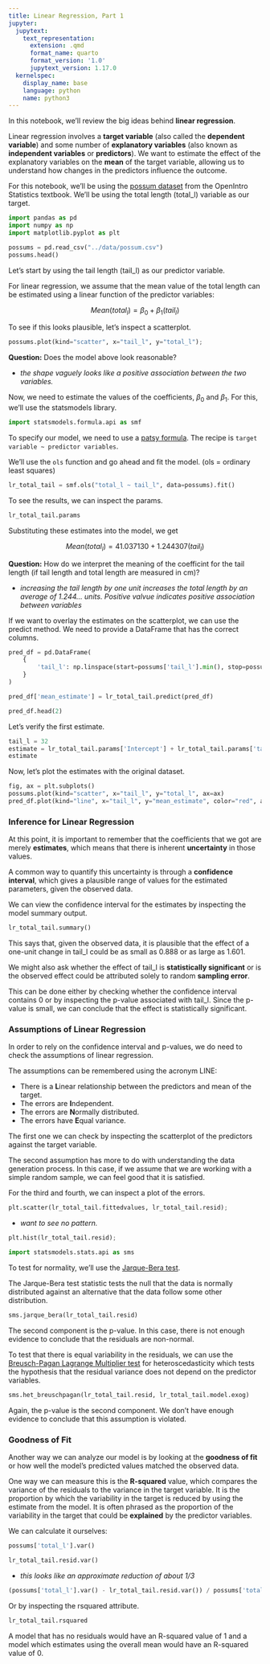 ```yaml
---
title: Linear Regression, Part 1
jupyter:
  jupytext:
    text_representation:
      extension: .qmd
      format_name: quarto
      format_version: '1.0'
      jupytext_version: 1.17.0
  kernelspec:
    display_name: base
    language: python
    name: python3
---
```



In this notebook, we'll review the big ideas behind **linear regression**. 

Linear regression involves a **target variable** (also called the **dependent variable**) and some number of **explanatory variables** (also known as **independent variables** or **predictors**). We want to estimate the effect of the explanatory variables on the **mean** of the target variable, allowing us to understand how changes in the predictors influence the outcome.

For this notebook, we'll be using the [possum dataset](https://www.openintro.org/data/index.php?data=possum) from the OpenIntro Statistics textbook. We'll be using the total length (total_l) variable as our target.


```python
import pandas as pd
import numpy as np
import matplotlib.pyplot as plt
```

```python
possums = pd.read_csv("../data/possum.csv")
possums.head()
```

Let's start by using the tail length (tail_l) as our predictor variable.

For linear regression, we assume that the mean value of the total length can be estimated using a linear function of the predictor variables:

$$Mean(total_l) = \beta_0 + \beta_1(tail_l)$$

To see if this looks plausible, let's inspect a scatterplot.

```python
possums.plot(kind="scatter", x="tail_l", y="total_l");
```

**Question:** Does the model above look reasonable?

- *the shape vaguely looks like a positive association between the two variables.*

Now, we need to estimate the values of the coefficients, $\beta_0$ and $\beta_1$. For this, we'll use the statsmodels library.

```python
import statsmodels.formula.api as smf
```

To specify our model, we need to use a [patsy formula](https://patsy.readthedocs.io/en/latest/formulas.html). The recipe is `target variable ~ predictor variables`.

We'll use the `ols` function and go ahead and fit the model. (ols = ordinary least squares)

```python
lr_total_tail = smf.ols("total_l ~ tail_l", data=possums).fit()
```

To see the results, we can inspect the params.

```python
lr_total_tail.params
```

Substituting these estimates into the model, we get

$$Mean(total_l) = 41.037130 + 1.244307(tail_l)$$

**Question:** How do we interpret the meaning of the coefficint for the tail length (if tail length and total length are measured in cm)?

- *increasing the tail length by one unit increases the total length by an average of 1.244... units. Positive valvue indicates positive association between variables*

If we want to overlay the estimates on the scatterplot, we can use the predict method. We need to provide a DataFrame that has the correct columns.

```python
pred_df = pd.DataFrame(
    {
        'tail_l': np.linspace(start=possums['tail_l'].min(), stop=possums['tail_l'].max())
    }
)

pred_df['mean_estimate'] = lr_total_tail.predict(pred_df)

pred_df.head(2)
```

Let's verify the first estimate.

```python
tail_l = 32
estimate = lr_total_tail.params['Intercept'] + lr_total_tail.params['tail_l']*tail_l
estimate
```

Now, let's plot the estimates with the original dataset.

```python
fig, ax = plt.subplots()
possums.plot(kind="scatter", x="tail_l", y="total_l", ax=ax)
pred_df.plot(kind="line", x="tail_l", y="mean_estimate", color="red", ax=ax);
```

### Inference for Linear Regression

At this point, it is important to remember that the coefficients that we got are merely **estimates**, which means that there is inherent **uncertainty** in those values. 

A common way to quantify this uncertainty is through a **confidence interval**, which gives a plausible range of values for the estimated parameters, given the observed data.

We can view the confidence interval for the estimates by inspecting the model summary output.

```python
lr_total_tail.summary()
```

This says that, given the observed data, it is plausible that the effect of a one-unit change in tail_l could be as small as 0.888 or as large as 1.601.

We might also ask whether the effect of tail_l is **statistically significant** or is the observed effect could be attributed solely to random **sampling error**.

This can be done either by checking whether the confidence interval contains 0 or by inspecting the p-value associated with tail_l. Since the p-value is small, we can conclude that the effect is statistically significant.

### Assumptions of Linear Regression

In order to rely on the confidence interval and p-values, we do need to check the assumptions of linear regression. 

The assumptions can be remembered using the acronym LINE:

* There is a **L**inear relationship between the predictors and mean of the target.
* The errors are **I**ndependent.
* The errors are **N**ormally distributed.
* The errors have **E**qual variance.

The first one we can check by inspecting the scatterplot of the predictors against the target variable.

The second assumption has more to do with understanding the data generation process. In this case, if we assume that we are working with a simple random sample, we can feel good that it is satisfied.

For the third and fourth, we can inspect a plot of the errors.

```python
plt.scatter(lr_total_tail.fittedvalues, lr_total_tail.resid);
```

- *want to see no pattern.*

```python
plt.hist(lr_total_tail.resid);
```

```python
import statsmodels.stats.api as sms
```

To test for normality, we'll use the [Jarque-Bera test](https://www.statsmodels.org/dev/generated/statsmodels.stats.stattools.jarque_bera.html).

The Jarque-Bera test statistic tests the null that the data is normally distributed against an alternative that the data follow some other distribution.

```python
sms.jarque_bera(lr_total_tail.resid)
```

The second component is the p-value. In this case, there is not enough evidence to conclude that the residuals are non-normal.

To test that there is equal variability in the residuals, we can use the [Breusch-Pagan Lagrange Multiplier test](https://www.statsmodels.org/stable/generated/statsmodels.stats.diagnostic.het_breuschpagan.html) for heteroscedasticity which tests the hypothesis that the residual variance does not depend on the predictor variables.

```python
sms.het_breuschpagan(lr_total_tail.resid, lr_total_tail.model.exog)
```

Again, the p-value is the second component. We don't have enough evidence to conclude that this assumption is violated.

### Goodness of Fit

Another way we can analyze our model is by looking at the **goodness of fit** or how well the model's predicted values matched the observed data.

One way we can measure this is the **R-squared** value, which compares the variance of the residuals to the variance in the target variable. It is the proportion by which the variability in the target is reduced by using the estimate from the model. It is often phrased as the proportion of the variability in the target that could be **explained** by the predictor variables.

We can calculate it ourselves:

```python
possums['total_l'].var()
```

```python
lr_total_tail.resid.var()
```

- *this looks like an approximate reduction of about 1/3*

```python
(possums['total_l'].var() - lr_total_tail.resid.var()) / possums['total_l'].var()
```

Or by inspecting the rsquared attribute.

```python
lr_total_tail.rsquared
```

A model that has no residuals would have an R-squared value of 1 and a model which estimates using the overall mean would have an R-squared value of 0.
